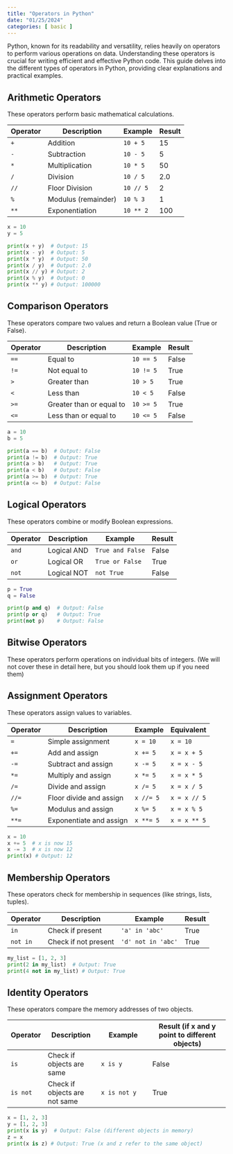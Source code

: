 ```yaml
---
title: "Operators in Python"
date: "01/25/2024"
categories: [ basic ]
---
```



Python, known for its readability and versatility, relies heavily on operators to perform various operations on data.  Understanding these operators is crucial for writing efficient and effective Python code. This guide delves into the different types of operators in Python, providing clear explanations and practical examples.


## Arithmetic Operators

These operators perform basic mathematical calculations.

| Operator | Description          | Example       | Result |
|----------|----------------------|---------------|--------|
| `+`      | Addition              | `10 + 5`     | 15     |
| `-`      | Subtraction           | `10 - 5`     | 5      |
| `*`      | Multiplication        | `10 * 5`     | 50     |
| `/`      | Division              | `10 / 5`     | 2.0    |
| `//`     | Floor Division       | `10 // 5`    | 2      |
| `%`      | Modulus (remainder) | `10 % 3`     | 1      |
| `**`     | Exponentiation       | `10 ** 2`    | 100    |


```python
x = 10
y = 5

print(x + y)  # Output: 15
print(x - y)  # Output: 5
print(x * y)  # Output: 50
print(x / y)  # Output: 2.0
print(x // y) # Output: 2
print(x % y)  # Output: 0
print(x ** y) # Output: 100000
```


## Comparison Operators

These operators compare two values and return a Boolean value (True or False).

| Operator | Description          | Example       | Result |
|----------|----------------------|---------------|--------|
| `==`     | Equal to             | `10 == 5`    | False  |
| `!=`     | Not equal to         | `10 != 5`    | True   |
| `>`      | Greater than         | `10 > 5`     | True   |
| `<`      | Less than            | `10 < 5`     | False  |
| `>=`     | Greater than or equal to | `10 >= 5`   | True   |
| `<=`     | Less than or equal to  | `10 <= 5`   | False  |


```python
a = 10
b = 5

print(a == b)  # Output: False
print(a != b)  # Output: True
print(a > b)   # Output: True
print(a < b)   # Output: False
print(a >= b)  # Output: True
print(a <= b)  # Output: False
```


## Logical Operators

These operators combine or modify Boolean expressions.

| Operator | Description       | Example           | Result |
|----------|--------------------|--------------------|--------|
| `and`    | Logical AND        | `True and False`  | False  |
| `or`     | Logical OR         | `True or False`   | True   |
| `not`    | Logical NOT        | `not True`        | False  |


```python
p = True
q = False

print(p and q)  # Output: False
print(p or q)   # Output: True
print(not p)    # Output: False
```


## Bitwise Operators

These operators perform operations on individual bits of integers.  (We will not cover these in detail here, but you should look them up if you need them)


## Assignment Operators

These operators assign values to variables.

| Operator | Description              | Example          | Equivalent |
|----------|--------------------------|-------------------|------------|
| `=`      | Simple assignment        | `x = 10`         | `x = 10`    |
| `+=`     | Add and assign          | `x += 5`         | `x = x + 5` |
| `-=`     | Subtract and assign      | `x -= 5`         | `x = x - 5` |
| `*=`     | Multiply and assign     | `x *= 5`         | `x = x * 5` |
| `/=`     | Divide and assign       | `x /= 5`         | `x = x / 5` |
| `//=`    | Floor divide and assign | `x //= 5`        | `x = x // 5`|
| `%=`     | Modulus and assign      | `x %= 5`         | `x = x % 5` |
| `**=`    | Exponentiate and assign | `x **= 5`        | `x = x ** 5`|


```python
x = 10
x += 5  # x is now 15
x -= 3  # x is now 12
print(x) # Output: 12
```


## Membership Operators

These operators check for membership in sequences (like strings, lists, tuples).

| Operator | Description           | Example              | Result |
|----------|------------------------|-----------------------|--------|
| `in`     | Check if present       | `'a' in 'abc'`      | True   |
| `not in` | Check if not present | `'d' not in 'abc'`   | True   |


```python
my_list = [1, 2, 3]
print(2 in my_list)  # Output: True
print(4 not in my_list) # Output: True
```


## Identity Operators

These operators compare the memory addresses of two objects.

| Operator | Description                | Example                   | Result (if x and y point to different objects)|
|----------|----------------------------|---------------------------|-------------------------------------------|
| `is`     | Check if objects are same | `x is y`                 | False                                       |
| `is not` | Check if objects are not same | `x is not y`              | True                                        |

```python
x = [1, 2, 3]
y = [1, 2, 3]
print(x is y)  # Output: False (different objects in memory)
z = x
print(x is z) # Output: True (x and z refer to the same object)
```


